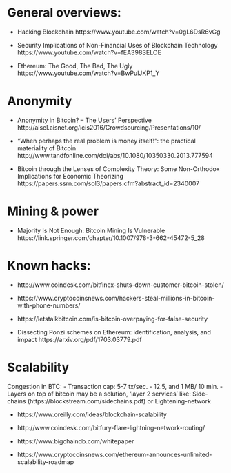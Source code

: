 

# General overviews:

- Hacking Blockchain https://www.youtube.com/watch?v=0gL6DsR6vGg

- Security Implications of Non-Financial Uses of Blockchain Technology  https://www.youtube.com/watch?v=fEA398SELOE
 
- Ethereum: The Good, The Bad, The Ugly https://www.youtube.com/watch?v=BwPulJKP1_Y


# Anonymity

- Anonymity in Bitcoin? – The Users’ Perspective http://aisel.aisnet.org/icis2016/Crowdsourcing/Presentations/10/

- “When perhaps the real problem is money itself!”: the practical materiality of Bitcoin http://www.tandfonline.com/doi/abs/10.1080/10350330.2013.777594

- Bitcoin through the Lenses of Complexity Theory: Some Non-Orthodox Implications for Economic Theorizing  https://papers.ssrn.com/sol3/papers.cfm?abstract_id=2340007



# Mining & power

- Majority Is Not Enough: Bitcoin Mining Is Vulnerable https://link.springer.com/chapter/10.1007/978-3-662-45472-5_28


# Known hacks:

- http://www.coindesk.com/bitfinex-shuts-down-customer-bitcoin-stolen/

- https://www.cryptocoinsnews.com/hackers-steal-millions-in-bitcoin-with-phone-numbers/

- https://letstalkbitcoin.com/is-bitcoin-overpaying-for-false-security

- Dissecting Ponzi schemes on Ethereum: identification, analysis, and impact https://arxiv.org/pdf/1703.03779.pdf



# Scalability

Congestion in BTC:
- Transaction cap: 5-7 tx/sec. - 12.5, and 1 MB/ 10 min.
- Layers on top of bitcoin may be a solution, 'layer 2 services' like: Side-chains (https://blockstream.com/sidechains.pdf) or Lightening-network


- https://www.oreilly.com/ideas/blockchain-scalability

- http://www.coindesk.com/bitfury-flare-lightning-network-routing/

- https://www.bigchaindb.com/whitepaper 

- https://www.cryptocoinsnews.com/ethereum-announces-unlimited-scalability-roadmap

 

